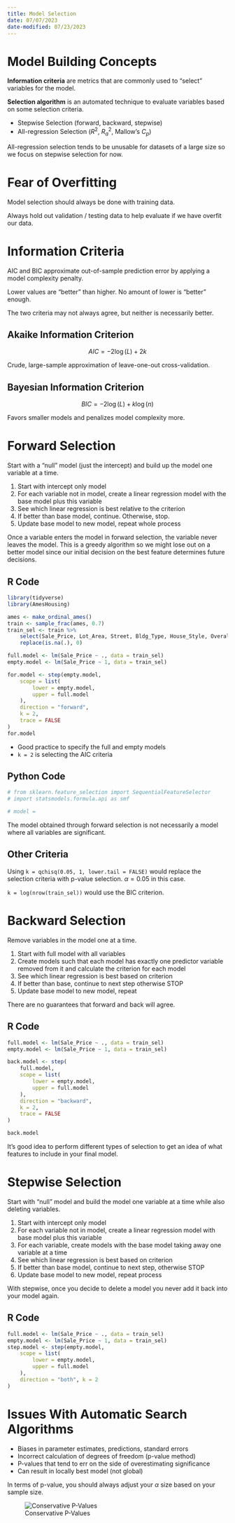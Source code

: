 ```yaml
---
title: Model Selection
date: 07/07/2023
date-modified: 07/23/2023
---
```


# Model Building Concepts

**Information criteria** are metrics that are commonly used to "select" variables for the model.

**Selection algorithm** is an automated technique to evaluate variables based on some selection criteria.

-   Stepwise Selection (forward, backward, stepwise)
-   All-regression Selection ($R^2$, $R_a^2$, Mallow's $C_p$)

All-regression selection tends to be unusable for datasets of a large size so we focus on stepwise selection for now.

# Fear of Overfitting

Model selection should always be done with training data.

Always hold out validation / testing data to help evaluate if we have overfit our data.

# Information Criteria

AIC and BIC approximate out-of-sample prediction error by applying a model complexity penalty.

Lower values are "better" than higher. No amount of lower is "better" enough.

The two criteria may not always agree, but neither is necessarily better.

## Akaike Information Criterion

$$
AIC = -2\log(L) + 2k
$$

Crude, large-sample approximation of leave-one-out cross-validation.

## Bayesian Information Criterion

$$
BIC = -2\log(L) + k\log(n)
$$

Favors smaller models and penalizes model complexity more.

# Forward Selection

Start with a "null" model (just the intercept) and build up the model one variable at a time.

1.  Start with intercept only model
2.  For each variable not in model, create a linear regression model with the base model plus this variable
3.  See which linear regression is best relative to the criterion
4.  If better than base model, continue. Otherwise, stop.
5.  Update base model to new model, repeat whole process

Once a variable enters the model in forward selection, the variable never leaves the model. This is a greedy algorithm so we might lose out on a better model since our initial decision on the best feature determines future decisions.

## R Code

```r
library(tidyverse)
library(AmesHousing)

ames <- make_ordinal_ames()
train <- sample_frac(ames, 0.7)
train_sel <- train %>%
    select(Sale_Price, Lot_Area, Street, Bldg_Type, House_Style, Overall_Qual, Roof_Style, Central_Air, First_Flr_SF, Second_Flr_SF, Full_Bath, Half_Bath, Fireplaces, Garage_Area, Gr_Liv_Area, TotRms_AbvGrd) %>%
    replace(is.na(.), 0)
```

```r
full.model <- lm(Sale_Price ~ ., data = train_sel)
empty.model <- lm(Sale_Price ~ 1, data = train_sel)

for.model <- step(empty.model,
    scope = list(
        lower = empty.model,
        upper = full.model
    ),
    direction = "forward",
    k = 2,
    trace = FALSE
)
for.model
```

-   Good practice to specify the full and empty models
-   `k = 2` is selecting the AIC criteria

## Python Code

```python
# from sklearn.feature_selection import SequentialFeatureSelector
# import statsmodels.formula.api as smf

# model = 
```

The model obtained through forward selection is not necessarily a model where all variables are significant.

## Other Criteria

Using `k = qchisq(0.05, 1, lower.tail = FALSE)` would replace the selection criteria with p-value selection. $\alpha = 0.05$ in this case.

`k = log(nrow(train_sel))` would use the BIC criterion.

# Backward Selection

Remove variables in the model one at a time.

1.  Start with full model with all variables
2.  Create models such that each model has exactly one predictor variable removed from it and calculate the criterion for each model
3.  See which linear regression is best based on criterion
4.  If better than base, continue to next step otherwise STOP
5.  Update base model to new model, repeat

There are no guarantees that forward and back will agree.

## R Code

```r
full.model <- lm(Sale_Price ~ ., data = train_sel)
empty.model <- lm(Sale_Price ~ 1, data = train_sel)

back.model <- step(
    full.model,
    scope = list(
        lower = empty.model,
        upper = full.model
    ),
    direction = "backward",
    k = 2,
    trace = FALSE
)

back.model
```

It's good idea to perform different types of selection to get an idea of what features to include in your final model.

# Stepwise Selection

Start with "null" model and build the model one variable at a time while also deleting variables.

1.  Start with intercept only model
2.  For each variable not in model, create a linear regression model with base model plus this variable
3.  For each variable, create models with the base model taking away one variable at a time
4.  See which linear regression is best based on criterion
5.  If better than base model, continue to next step, otherwise STOP
6.  Update base model to new model, repeat process

With stepwise, once you decide to delete a model you never add it back into your model again.

## R Code

```r
full.model <- lm(Sale_Price ~ ., data = train_sel)
empty.model <- lm(Sale_Price ~ 1, data = train_sel)
step.model <- step(empty.model,
    scope = list(
        lower = empty.model,
        upper = full.model
    ),
    direction = "both", k = 2
)
```

# Issues With Automatic Search Algorithms

-   Biases in parameter estimates, predictions, standard errors
-   Incorrect calculation of degrees of freedom (p-value method)
-   P-values that tend to err on the side of overestimating significance
-   Can result in locally best model (not global)

In terms of p-value, you should always adjust your $\alpha$ size based on your sample size.

![Conservative P-Values](images/conservative-p-values.png)